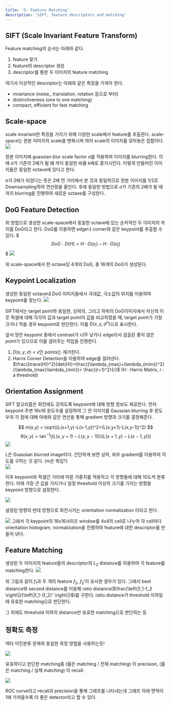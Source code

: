 ```yaml
---
title: '5. Feature Matching'
description: 'SIFT, feature descriptors and matching'
---
```


## SIFT (Scale Invariant Feature Transform)
Feature matching의 순서는 아래와 같다.
1. feature 찾기
2. feature의 descriptor 생성
3. descriptor를 통한 두 이미지의 feature matching

여기서 이상적인 descriptor는 아래와 같은 특징을 가져야 한다.
* invariance (noise,, translation, rotation 등으로 부터)
* distinctiveness (one to one matching)
* compact, efficient for fast matching

## Scale-space
scale invariant한 특징을 가지기 위해 다양한 scale에서 feature를 추출한다.
scale-space는 원본 이미지의 scale을 변화시켜 여러 scale의 이미지를 모아놓은 집합이다.
![](assets/feature_matching/00_scale_space.png)

원본 이미지에 guassian blur scale factor $\sigma$를 적용하여 이미지를 blurring한다.
이 때 $\sigma$가 기존의 2배가 될 떄 까지 동일한 비율 k배로 증가시킨다.
이렇게 만들어진 이미지들은 동일한 octave에 있다고 한다.

$\sigma$가 2배가 되었다는 뜻은 2배 먼 거리에서 본 것과 동일하므로 원본 이미지를 1/2로 Downsampling하여 연산량을 줄인다.
후에 동일한 방법으로 $\sigma$가 기존의 2배가 될 때 까지 blurring을 진행하여 새로운 octave를 구성한다.

## DoG Feature Detection
위 방법으로 생성한 scale-space에서 동일한 octave에 있는 순차적인 두 이미지의 차이를 DoG라고 한다.
DoG를 이용하면 edge나 corner와 같은 keypoint를 추출할 수 있다.
$$$
DoG:D(H)=H\cdot G(\sigma_i)-H\cdot G(\sigma_j)
$$$
![](assets/feature_matching/01_DoG.PNG)

위 scale-space에서 한 octave당 4개의 DoG, 총 16개의 DoG가 생성된다.

## Keypoint Localization
생성된 동일한 octave내 DoG 이미지들에서 극대값, 극소값의 위치를 이용하여 keypoint를 찾는다.
![](assets/feature_matching/02_find_keypoint.PNG)

SIFT에서는 target point와 동일한, 상위의, 그리고 하위의 DoG이미지에서 자신의 이웃 픽셀에 대해 각각의 값과 target point의 값을 비교하였을 때, target point가 가장 크거나 작을 경우 keypoint로 판단한다.
이를 $D(x, y, \sigma^n)$으로 표시한다.

앞서 얻은 keypoint 중에서 contrast가 너무 낮거나 edge라서 검출된 좋지 않은 point가 있으므로 이를 걸러주는 작업을 진행한다.

1. $D(x,y,\sigma) < \epsilon$인 points는 제거한다.
2. Harris Corner Detection을 이용하여 edge를 걸러낸다.  
    $\frac{{trace(H)}^2}{det(H)}=\frac{{\lambda_{max}+\lambda_{mim}}^2}{\lambda_{max}\lambda_{min}}< \frac{(r+1)^2}{r}$ (H : Harris Matrix, r : a threshold)

## Orientation Assignment
SIFT 알고리즘은 회전에도 강하도록 keypoint에 대해 방향 정보도 제공한다.
먼저 keypoint 주변 16x16 윈도우를 설정하여 그 안 이미지를 Gaussian blurring 후 윈도우의 각 점에 대해 아래와 같은 연산을 통해 gradient 방향과 크기를 결정해준다.

$$
m(x,y) = \sqrt{(L(x+1,y)-L(x-1,y))^2+(L(x,y+1)-L(x,y-1))^2}
$$
$$
\theta(x,y)=\tan^{-1}((L(x,y+1)-L(x,y-1))/(L(x+1,y)-L(x-1,y)))
$$
![](assets/feature_matching/03_orientation_assignment.PNG)

L은 Guassian blurred image이다. 간단하게 보면 상하, 좌우 gradient를 이용하여 각도를 구하는 것 같다. (m은 뭐임?)  
![](assets/feature_matching/04_keypoint_orientation.PNG)

이후 keypoint와 픽셀간 거리에 따른 가중치를 적용하고 각 방향들에 대해 10도씩 분류한다. 
이때 가장 큰 값을 가지거나 일정 threshold 이상의 크기를 가지는 방향을 keypoint 방향으로 설정한다.

![](assets/feature_matching/05_orientation_normalization.PNG)

설정된 방향의 반대 방향으로 회전시키는 orientation normalization 이라고 한다.

![](assets/feature_matching/06_feature_descriptor.PNG)
그래서 각 keypoint의 16x16사이즈 window를 4x4의 cell로 나누어 각 cell마다 orientation histogram, normalization을 진행하여 feature에 대한 descriptor를 만들어 낸다.

## Feature Matching
생성된 두 이미지의 feature들의 descriptor의 $L_2$ distance를 이용하여 각 feature를 matching한다.
![](assets/feature_matching/07_feature_distance.PNG)

위 그림과 같이 $f_1$과 두 개의 feature $f_2$, ${f_2}'$이 유사한 경우가 있다.
그래서 best distance와 second distance를 이용해 ratio distance($\frac{\left\|f_1-f_2 \right\|}{\left\|f_1-{f_2}' \right\|}$)를 구한다.
ratio distance가 threshold 이하일 때 유효한 matching으로 판단한다.

그 외에도 threshold 이하의 distance만 유효한 matching으로 판단하는 등 

## 정확도 측정
여타 이진분류 문제와 동일한 측정 방법을 사용하는듯!

![](assets/feature_matching/08_eval1.PNG)

유효하다고 판단한 matching중 (옳은 matching / 전체 matching) 이 precision, (옳은 matching / 실제 matching) 이 recall.

![](assets/feature_matching/09_ROC_curve.PNG)

ROC curve라고 recall과 precision을 통해 그래프를 나타내는데 그래프 아래 면적이 1에 가까울수록 더 좋은 detector라고 할 수 있다.
